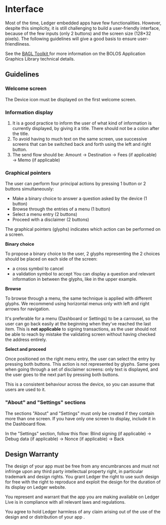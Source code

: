 
# Interface

Most of the time, Ledger embedded apps have few functionalities. However, despite this simplicity, it is still challenging to build a user-friendly interface, because of the few inputs (only 2 buttons) and the screen size (128\*32 pixels). The following guidelines will give a good basis to ensure user-friendliness.

<Callout type="info" emoji="👉">
  See the <a href='./low-level-display-management/' className='alert-link'> BAGL Toolkit </a> for more information on the BOLOS Application Graphics Library technical details.
</Callout>

## Guidelines

### Welcome screen

The Device icon must be displayed on the first welcome screen.

### Information display

1. It is a good practice to inform the user of what kind of information is currently displayed, by giving it a title. There should not be a colon after the title.
2. To avoid having to much text on the same screen, use successive screens that can be switched back and forth using the left and right button.
3. The send flow should be: Amount → Destination → Fees (if applicable) → Memo (if applicable)


### Graphical pointers

The user can perform four principal actions by pressing 1 button or 2 buttons simultaneously:
-   Make a binary choice to answer a question asked by the device (1 button)
-   Browse through the entries of a menu (1 button)
-   Select a menu entry (2 buttons)
-   Proceed with a disclaimer (2 buttons)

The graphical pointers (glyphs) indicates which action can be performed on a screen.

**Binary choice**

To propose a binary choice to the user, 2 glyphs representing the 2 choices should be placed on each side of the screen:
- a cross symbol to cancel 
- a validation symbol to accept 
You can display a question and relevant information in between the glyphs, like in the upper example.

**Browse**

To browse through a menu, the same technique is applied with different glyphs. We recommend using horizontal menus only with left and right arrows for navigation.

It's preferable for a menu (Dashboard or Settings) to be a carrousel, so the user can go back easily at the beginning when they've reached the last item. This is **not applicable** to signing transactions, as the user should not be able to reach by mistake the validating screen without having checked the address entirely.


**Select and proceed**

Once positioned on the right menu entry, the user can select the entry by pressing both buttons. This action is not represented by glyphs. Same goes when going through a set of disclaimer screens: only text is displayed, and the user goes to the next part by pressing both buttons. 

This is a consistent behaviour across the device, so you can assume that users are used to it.

### "About" and "Settings" sections

The sections "About" and "Settings" must only be created if they contain more than one screen. If you have only one screen to display, include it in the Dashboard flow.

In the "Settings" section, follow this flow: Blind signing (if applicable) → Debug data (if applicable) → Nonce (if applicable) → Back

## Design Warranty

The design of your app must be free from any encumbrances and must not infringe upon any third party intellectual property right, in particular trademark and design rights. You grant Ledger the right to use such design for free with the right to reproduce and exploit the design for the duration of its display on Ledger website.

You represent and warrant that the app you are making available on Ledger Live is in compliance with all relevant laws and regulations.

You agree to hold Ledger harmless of any claim arising out of the use of the design and or distribution of your app .


